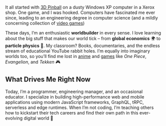 It all started with [3D Pinball](https://www.youtube.com/watch?v=uMZwb05pPnI) on a dusty Windows XP computer in a Xerox shop. One game, and I was hooked. Computers have fascinated me ever since, leading to an engineering degree in computer science (and a mildly concerning collection of [video games](https://www.ign.com/playlist/Hunte%D0%AF/library/beat))

These days, I’m an enthusiastic **worldbuilder** in every sense. I love learning about the big stuff that makes our world tick – from **global economics** 🌍 to **particle physics** 🧬. My classroom? Books, documentaries, and the endless stream of educational YouTube rabbit holes. I’m equally into imaginary worlds too, so you’ll find me lost in [anime](https://myanimelist.net/profile/piratehunter) and [games](https://psnprofiles.com/hunter_vrtx) like _One Piece_, _Evangelion_, and _Tekken_ 🎮

## What Drives Me Right Now

Today, I’m a programmer, engineering manager, and an occasional educator. I specialize in building high-performance web and mobile applications using modern JavaScript frameworks, GraphQL, tRPC, serverless and edge runtimes. When I’m not coding, I’m teaching others how to kickstart their tech careers and find their own path in this ever-evolving digital world 🚀
